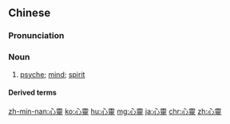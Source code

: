 {{also|心灵}}
==Chinese==
{{zh-forms|s=心灵}}

===Pronunciation===
{{zh-pron
|m=xīnlíng
|c=sam1 ling4
|h=pfs=sîm-lìn
|mn=sim-lêng
|cat=n
}}

===Noun===
{{zh-noun}}

# [[psyche]]; [[mind]]; [[spirit]]

====Derived terms====
{{zh-der|心靈學|心靈感應|心靈手巧|心靈福至|心靈音樂|福至心靈|心靈雞湯}}

{{zh-cat|Advanced}}

[[zh-min-nan:心靈]]
[[ko:心靈]]
[[hu:心靈]]
[[mg:心靈]]
[[ja:心靈]]
[[chr:心靈]]
[[zh:心靈]]
